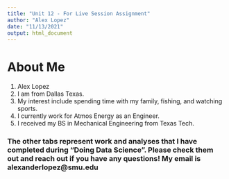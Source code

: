```yaml
---
title: "Unit 12 - For Live Session Assignment"
author: "Alex Lopez"
date: "11/13/2021"
output: html_document
---
```


# About Me
1. Alex Lopez
2. I am from Dallas Texas.
3. My interest include spending time with my family, fishing, and watching sports.
4. I currently work for Atmos Energy as an Engineer.
5. I received my BS in Mechanical Engineering from Texas Tech.

### The other tabs represent work and analyses that I have completed during "Doing Data Science". Please check them out and reach out if you have any questions! My email is alexanderlopez@smu.edu